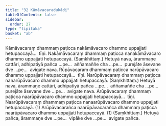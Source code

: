 ```yaml
---
title: "32 Kāmāvacaradukādi"
tableOfContents: false
sidebar:
  order: 27
type: "tipitaka"
basket: "ab"
---
```



<DynamicBreadcrumb />

<Division number="45">

<Paragraph number="143">
Kāmāvacaraṃ dhammaṃ paṭicca nakāmāvacaro dhammo uppajjati hetupaccayā…  tīṇi.
</Paragraph>

<Paragraph number="144">
Nakāmāvacaraṃ dhammaṃ paṭicca nanakāmāvacaro dhammo uppajjati hetupaccayā. (Saṃkhittaṃ.)
</Paragraph>

<Paragraph number="145">
Hetuyā nava, ārammaṇe cattāri, adhipatiyā pañca …pe…  aññamaññe cha …pe…  purejāte āsevane dve …pe…  avigate nava.
</Paragraph>

</Division>
<Division number="46">

<Paragraph number="146">
Rūpāvacaraṃ dhammaṃ paṭicca narūpāvacaro dhammo uppajjati hetupaccayā…  tīṇi.
</Paragraph>

<Paragraph number="147">
Narūpāvacaraṃ dhammaṃ paṭicca nanarūpāvacaro dhammo uppajjati hetupaccayā. (Saṃkhittaṃ.)
</Paragraph>

<Paragraph number="148">
Hetuyā nava, ārammaṇe cattāri, adhipatiyā pañca …pe…  aññamaññe cha …pe…  purejāte āsevane dve …pe…  avigate nava.
</Paragraph>

</Division>
<Division number="47">

<Paragraph number="149">
Arūpāvacaraṃ dhammaṃ paṭicca naarūpāvacaro dhammo uppajjati hetupaccayā…  tīṇi.
</Paragraph>

<Paragraph number="150">
Naarūpāvacaraṃ dhammaṃ paṭicca nanaarūpāvacaro dhammo uppajjati hetupaccayā. (1)
</Paragraph>

<Paragraph number="151">
Arūpāvacarañca naarūpāvacarañca dhammaṃ paṭicca naarūpāvacaro dhammo uppajjati hetupaccayā. (1) (Saṃkhittaṃ.)
</Paragraph>

<Paragraph number="152">
Hetuyā pañca, ārammaṇe dve …pe…  vipāke dve …pe…  avigate pañca.
</Paragraph>
</Division>